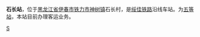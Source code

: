 {{Infobox China railway station 
|车站名称 = 石长站
|车站名称拼音 = Shinchang
|车站位置 = [[黑龙江省|黑龙江省]][[伊春市|伊春市]][[铁力市|铁力市]][[神树镇|神树镇]]石长村
|线路 = [[绥佳铁路|绥佳铁路]]
|车站等级 = [[五等站_(中铁)|五等站]]
}}

'''石长站'''，位于[[黑龙江省|黑龙江省]][[伊春市|伊春市]][[铁力市|铁力市]][[神树镇|神树镇]]石长村，是[[绥佳铁路|绥佳铁路]]沿线车站。为[[五等站_(中铁)|五等站]]，本站目前办理客运业务。

{{China-rail-stub}}
{{绥佳铁路}}

[[Category:伊春市铁路车站|S]]
